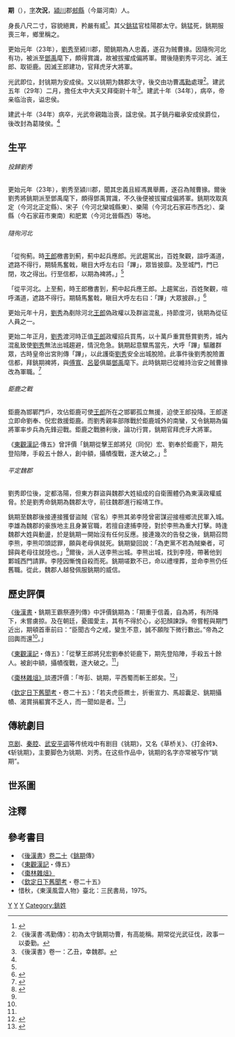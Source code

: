 '''{{Ruby|銚|-{zh-cn:yáo;zh-tw:ㄧㄠˊ}-}}期'''（{{bd|？||34年||catIdx=Y}}），[[表字|字]]'''次況'''，[[潁川|潁川]]郡[[郟縣|郟縣]]（今屬河南）人。

身長八尺二寸，容貌絕異，矜嚴有威<ref name=":0">{{Cite web|title=後漢書 : 列傳 : 銚期王霸祭遵列傳 - 中國哲學書電子化計劃|url=https://ctext.org/hou-han-shu/yao-qi-wang-ba-ji-zun/zh|accessdate=2020-12-04|work=ctext.org|language=zh-TW}}</ref>。其父[[銚猛|銚猛]]官桂陽郡太守。銚猛死，銚期服喪三年，鄉里稱之。

更始元年（23年），[[汉光武帝|劉秀]]至颍川郡，聞銚期為人忠義，遂召为贼曹掾。因隨徇河北有功，被派至[[邓禹|鄧禹]]麾下，頗得賞識，故被拔擢成偏將軍。爾後隨劉秀平河北、滅王郎、取钜鹿。因滅王郎建功，官拜虎牙大將軍。

光武即位，封铫期为安成侯。又以铫期为魏郡太守，後交由功曹[[馮勤|馮勤]]處理<ref>《後漢書·馮勤傳》：初為太守銚期功曹，有高能稱。期常從光武征伐，政事一以委勤。</ref>。建武五年（29年）二月，擔任太中大夫又拜衛尉十年<ref>《後漢書》卷一：乙丑，幸魏郡。</ref>。建武十年（34年），病卒，帝亲临治丧，谥忠侯。

建武十年（34年）病卒，光武帝親臨治喪，諡忠侯。其子銚丹繼承安成侯爵位，後改封為葛陵侯。<ref name=":0" />

== 生平 ==

====== 投歸劉秀 ======
更始元年（23年），劉秀至潁川郡，聞其忠義且經馮異舉薦，遂召為賊曹掾。爾後劉秀將銚期派至鄧禹麾下，頗得鄧禹賞識，不久後便被拔擢成偏將軍。銚期攻取真定（今河北正定縣）、宋子（今河北欒城縣東）、樂陽（今河北石家莊市西北）、稾縣（今石家莊市東南）和肥累（今河北晉縣西）等地。

====== 隨徇河北 ======
「從徇薊。時[[王郎|王郎]]檄書到薊，薊中起兵應郎。光武趨駕出，百姓聚觀，諠呼滿道，遮路不得行，期騎馬奮戟，瞋目大呼左右曰「蹕」，眾皆披靡。及至城門，門已閉，攻之得出。行至信都，以期為裨將。」<ref name=":0" />

「從平河北。上至薊，時王郎檄書到，薊中起兵應王郎。上趨駕出，百姓聚觀，喧呼滿道，遮路不得行。期騎馬奮戟，瞋目大呼左右曰：「蹕」大眾披辟。」<ref name=":1">{{Cite web|title=東觀漢記 - 铫期 - 中國哲學書電子化計劃|url=https://ctext.org/dong-guan-han-ji/zh?searchu=%E9%93%AB%E6%9C%9F|accessdate=2020-12-04|work=ctext.org|language=zh-TW}}</ref>

更始元年十月，[[汉光武帝|劉秀]]為剷除河北[[王郎|王郎]]偽政權以及群盜混亂，持節度河，铫期為從征人員之一。

更始二年正月，[[汉光武帝|劉秀]]渡河時正值[[王郎|王郎]]政權招兵買馬，以十萬戶重賞懸賞劉秀，城內混亂致使[[汉光武帝|劉秀]]無法出城趨避，情況危急。銚期起意驟馬當先，大呼「蹕」驅離群眾，古時皇帝出宮則傳「蹕」，以此護衛[[汉光武帝|劉秀]]安全出城脫險。此事件後劉秀脫險置信都，拜銚期裨將，與[[傅寬|傅寬]]、[[呂晏|呂晏]]俱屬[[邓禹|鄧禹]]麾下。此時銚期已從維持治安之贼曹掾改為軍職。<ref>{{Cite book|title=|last=惜秋|first=東漢風雲人物|publisher=三民書局|year=１９７５|isbn=9789571406978|location=|pages=２１９}}</ref>

====== 鉅鹿之戰 ======
鉅鹿為邯鄲門戶，攻佔鉅鹿可使[[王郎|王郎]]所在之邯鄲孤立無援，迫使王郎投降。王郎遂立即命劉奉、倪宏救援鉅鹿。而劉秀親率部隊戰於鉅鹿城外的南蠻，又令銚期為偏將軍率步兵為先鋒迎戰。鉅鹿之戰勝利後，論功行賞，銚期官拜虎牙大將軍。

《[[東觀漢記|東觀漢記]]·傳五》曾評價「銚期從擊王郎將兒（同倪）宏、劉奉於鉅鹿下，期先登陷陣，手殺五十餘人，創中額，攝幘復戰，遂大破之。」<ref>{{Cite web|title=東觀漢記 - 铫期 - 中國哲學書電子化計劃|url=https://ctext.org/dong-guan-han-ji/zh?searchu=%E9%93%AB%E6%9C%9F|accessdate=2020-12-04|work=ctext.org|language=zh-TW}}</ref>

====== 平定魏郡 ======
劉秀即位後，定都洛陽，但東方群盜與魏郡大姓組成的自衛團體仍為東漢政權威脅。於是劉秀命銚期為魏郡太守，前往魏郡進行綏靖工作。

銚期至魏郡後接連接獲督盜賊（官名）李熊其弟李陸曾密謀迎接檀鄉流民軍入城。李雄為魏郡的豪族地主且身兼官職，若擅自逮捕李陸，對於李熊為重大打擊。時逢魏郡大姓與動盪，於是銚期一開始沒有任何反應。接連幾次的告發之後，銚期召問李熊，李熊叩頭認罪，願與老母俱就死。銚期變回說：「為吏黨不若為賊樂者，可歸與老母往就陸也。」<ref name=":0" />爾後，派人送李熊出城。李熊出城，找到李陸，帶著他到鄴城西門請罪。李陸因慚愧自殺而死。銚期嗟歎不已，命以禮埋葬，並命李熊仍任舊職。從此，魏郡人越發佩服銚期的威信。

== 歷史評價 ==
《[[后汉书|後漢書]]・銚期王霸祭遵列傳》中評價銚期為：「期重于信義，自為將，有所降下，未嘗虜掠。及在朝廷，憂國愛主，其有不得於心，必犯顏諫諍。帝嘗輕與期門近出，期頓首車前曰：“臣聞古今之戒，變生不意，誠不願陛下微行數出。”帝為之回輿而還<ref name=":0" />。」

《[[東觀漢記|東觀漢記]]・傳五》：「從擊王郎將兒宏劉奉於钜鹿下，期先登陷陣，手殺五十餘人。被創中額，攝幘復戰，遂大破之。<ref name=":1" />」

《[[枣林杂俎|棗林雜俎》]]談遷評價：「岑彭、姚期，平西蜀而斬王郎矣。<ref>{{Cite web|title=棗林雜俎 - 中國哲學書電子化計劃|url=https://ctext.org/wiki.pl?if=gb&res=486645&searchu=%E5%A7%9A%E6%9C%9F|accessdate=2020-12-06|work=ctext.org|language=zh-TW}}</ref>」

《[[钦定日下旧闻考|欽定日下舊聞考]]・卷二十五》：「若夫虎臣羆士，折衝宣力、馬超囊足、銚期攝幘、渴賞捐軀實不乏人，而一聞如是者。<ref>{{Cite web|title=日下舊聞考 - 中國哲學書電子化計劃|url=https://ctext.org/wiki.pl?if=gb&res=837984&searchu=%E5%A7%9A%E6%9C%9F|accessdate=2020-12-06|work=ctext.org|language=zh-TW}}</ref>」

==傳統劇目==
[[京剧|京剧]]、[[秦腔|秦腔]]、[[武安平调|武安平调]]等传统戏中有剧目《铫期》，又名《草桥关》、《打金砖》、《斩铫期》，主要脚色为铫期、刘秀。在这些作品中，铫期的名字亦常被写作“姚期”。

==世系圖==
<center>
{{familytree/start}}
{{familytree | | | | | Me |Me=[[铫猛|铫猛]] }}
{{familytree | | | | | |!| }}
{{familytree | | | | | Qi | | | | |Qi=安成忠侯'''铫期''' }}
{{familytree | |,|-|-|-|^|-|-|-|.| }}
{{familytree | Da | | | | | | To |Da=葛陵侯[[铫丹|铫丹]]|To=建平侯[[铫统|铫统]] }}
{{familytree | |!| }}
{{familytree | Sh |Sh=葛陵侯[[铫舒|铫舒]] }}
{{familytree | |!| }}
{{familytree | Yu |Yu=葛陵侯[[铫羽|铫羽]] }}
{{familytree | |!| }}
{{familytree | Ca |Ca=葛陵侯[[铫蔡|铫蔡]] }}
{{familytree/end}}
</center>

==注釋==
<div class="references-small">
<references />
</div>

==參考書目==
*《[[後漢書|後漢書]]》[[:s:後漢書/卷20|卷二十]]《[[:s:後漢書/卷20#銚期|銚期]]傳》
*《[[東觀漢記|東觀漢記]]・傳五》
*《[[枣林杂俎|棗林雜俎》]]
*《[[钦定日下旧闻考|欽定日下舊聞考]]・卷二十五》
*惜秋，《東漢風雲人物》臺北：三民書局，1975。
{{云台二十八将}}
[[Category:東漢政治人物|Y]]
[[Category:東漢太守|Y]]
[[Category:郟縣人|Y]]
[[Category:銚姓|Category:銚姓]]